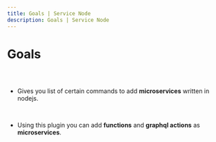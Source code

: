 ```yaml
---
title: Goals | Service Node
description: Goals | Service Node
---
```


<Meta title="Service Node Plugin Docs/Goals" />

# Goals

##

<br/>

* Gives you list of certain commands to add **microservices** written in nodejs.

<br/>

* Using this plugin you can add **functions** and **graphql actions** as **microservices**.

<br/>